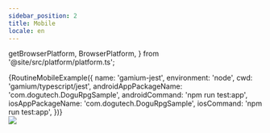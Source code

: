 ```yaml
---
sidebar_position: 2
title: Mobile
locale: en
---
```


  getBrowserPlatform,
  BrowserPlatform,
} from '@site/src/platform/platform.ts';

<IntegrateWithGitRepository />

<AppUpload
  app_name="DoguRpgSample.apk"
  app_url="https://github.com/dogu-team/gamium-unity-samples/releases/download/DoguRpgSample-2.0.6/android.zip"
/>
<AppUploadiOSGamium />

<CreateARoutine />

<div>
  {RoutineMobileExample({
    name: 'gamium-jest',
    environment: 'node',
    cwd: 'gamium/typescript/jest',
    androidAppPackageName: 'com.dogutech.DoguRpgSample',
    androidCommand: 'npm run test:app',
    iosAppPackageName: 'com.dogutech.DoguRpgSample',
    iosCommand: 'npm run test:app',
})}

</div>

<RunARoutine />
<img src={routine_livestreaming_gamium_pytest} style={{ width: 800 }} />
